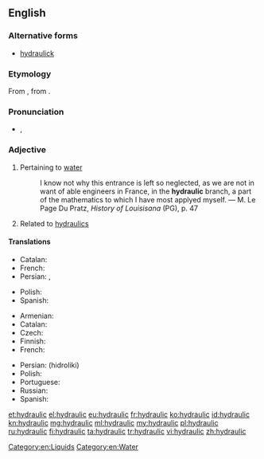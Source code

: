 ==English==

===Alternative forms===
* [[hydraulick]] {{qualifier|obsolete}}

===Etymology===
From {{etyl|grc|en}} {{term|ὑδραυλικός||of a water organ|lang=grc}}, from {{term|ὕδραυλις||water organ|lang=grc}}.

===Pronunciation===
* {{a|US}} {{IPA|/haɪˈdrɔːlɪk/}},  {{X-SAMPA|/haI.drQ.lIk/}}

===Adjective===
{{en-adj|-}}

# Pertaining to [[water]]
#: I know not why this entrance is left so neglected, as we are not in want of able engineers in France, in the '''hydraulic''' branch, a part of the mathematics to which I have most applyed myself. &mdash; M. Le Page Du Pratz, ''History of Louisisana'' (PG), p. 47
# Related to [[hydraulics]]

====Translations====
{{trans-top|Having to do with water}}
* Catalan: {{t-|ca|hidràulic}}
* French: {{t+|fr|hydraulique}}
* Persian: {{t|fa|آبفشاری|tr=abfeshari}}, {{t|fa|هیدرولیک|tr=hidrolik}}
{{trans-mid}}
* Polish: {{t+|pl|hydrauliczny|m}}
* Spanish: {{t-|es|hidráulico}}
{{trans-bottom}}

{{trans-top|Related to hydraulics}}
* Armenian: {{t-|hy|ջրաբաշխական|tr=ǰrabašxakan|sc=Armn}}
* Catalan: {{t-|ca|hidràulic}}
* Czech: {{t-|cs|hydraulický|m}}
* Finnish: {{t+|fi|hydraulinen}}
* French: {{t+|fr|hydraulique}}
{{trans-mid}}
* Persian: {{fa-Arab|[[هیدرولیکی]]}} (hidroliki)
* Polish: {{t+|pl|hydrauliczny|m}}
* Portuguese: {{t|pt|hidráulico}}
* Russian: {{t+|ru|гидравлический|sc=Cyrl}}
* Spanish: {{t-|es|hidráulico}}
{{trans-bottom}}

[[Category:en:Liquids]]
[[Category:en:Water]]

[[et:hydraulic]]
[[el:hydraulic]]
[[eu:hydraulic]]
[[fr:hydraulic]]
[[ko:hydraulic]]
[[id:hydraulic]]
[[kn:hydraulic]]
[[mg:hydraulic]]
[[ml:hydraulic]]
[[my:hydraulic]]
[[pl:hydraulic]]
[[ru:hydraulic]]
[[fi:hydraulic]]
[[ta:hydraulic]]
[[tr:hydraulic]]
[[vi:hydraulic]]
[[zh:hydraulic]]